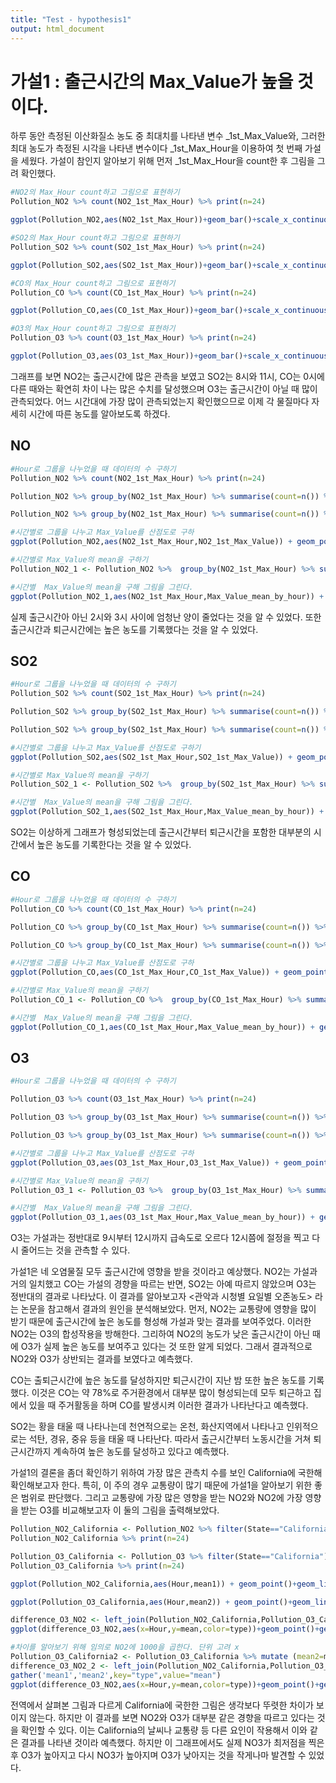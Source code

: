 ---
title: "Test - hypothesis1"
output: html_document
---

# 가설1 : 출근시간의 Max_Value가 높을 것이다.

하루 동안 측정된 이산화질소 농도 중 최대치를 나타낸 변수 _1st_Max_Value와, 그러한 최대 농도가 측정된 시각을 나타낸 변수이다 _1st_Max_Hour을 이용하여 첫 번째 가설을 세웠다.
가설이 참인지 알아보기 위해 먼저 _1st_Max_Hour을 count한 후 그림을 그려 확인했다.

```{r}
#NO2의 Max_Hour count하고 그림으로 표현하기
Pollution_NO2 %>% count(NO2_1st_Max_Hour) %>% print(n=24)

ggplot(Pollution_NO2,aes(NO2_1st_Max_Hour))+geom_bar()+scale_x_continuous(breaks=c(1:23))
```

```{r}
#SO2의 Max_Hour count하고 그림으로 표현하기
Pollution_SO2 %>% count(SO2_1st_Max_Hour) %>% print(n=24)

ggplot(Pollution_SO2,aes(SO2_1st_Max_Hour))+geom_bar()+scale_x_continuous(breaks=c(1:23))
```


```{r}
#CO의 Max_Hour count하고 그림으로 표현하기
Pollution_CO %>% count(CO_1st_Max_Hour) %>% print(n=24)

ggplot(Pollution_CO,aes(CO_1st_Max_Hour))+geom_bar()+scale_x_continuous(breaks=c(1:23))
```


```{r}
#O3의 Max_Hour count하고 그림으로 표현하기
Pollution_O3 %>% count(O3_1st_Max_Hour) %>% print(n=24)

ggplot(Pollution_O3,aes(O3_1st_Max_Hour))+geom_bar()+scale_x_continuous(breaks=c(1:23))+scale_x_continuous(breaks=c(1:23))

```

그래프를 보면 NO2는 출근시간에 많은 관측을 보였고 SO2는 8시와 11시, CO는 0시에 다른 때와는 확연히 차이 나는 많은 수치를 달성했으며 O3는 출근시간이 아닐 때 많이 관측되었다. 어느 시간대에 가장 많이 관측되었는지 확인했으므로 이제 각 물질마다 자세히 시간에 따른 농도를 알아보도록 하겠다.


## NO


```{r}
#Hour로 그룹을 나누었을 때 데이터의 수 구하기
Pollution_NO2 %>% count(NO2_1st_Max_Hour) %>% print(n=24)

Pollution_NO2 %>% group_by(NO2_1st_Max_Hour) %>% summarise(count=n()) %>% arrange(count) 

Pollution_NO2 %>% group_by(NO2_1st_Max_Hour) %>% summarise(count=n()) %>% arrange(desc(count))

#시간별로 그룹을 나누고 Max_Value를 산점도로 구하
ggplot(Pollution_NO2,aes(NO2_1st_Max_Hour,NO2_1st_Max_Value)) + geom_point()

#시간별로 Max_Value의 mean을 구하기
Pollution_NO2_1 <- Pollution_NO2 %>%  group_by(NO2_1st_Max_Hour) %>% summarise(Max_Value_mean_by_hour=mean(NO2_1st_Max_Value))

#시간별  Max_Value의 mean을 구해 그림을 그린다.
ggplot(Pollution_NO2_1,aes(NO2_1st_Max_Hour,Max_Value_mean_by_hour)) + geom_point()+geom_line(group=1) + scale_x_continuous(breaks=c(1:23))+xlab("Hour")+ylab("NO2_Max_Value_Mean")


```

실제 출근시간아 아닌 2시와 3시 사이에 엄청난 양이 줄었다는 것을 알 수 있었다. 또한 출근시간과 퇴근시간에는 높은 농도를 기록했다는 것을 알 수 있었다.


## SO2


```{r}
#Hour로 그룹을 나누었을 때 데이터의 수 구하기
Pollution_SO2 %>% count(SO2_1st_Max_Hour) %>% print(n=24)

Pollution_SO2 %>% group_by(SO2_1st_Max_Hour) %>% summarise(count=n()) %>% arrange(count) 

Pollution_SO2 %>% group_by(SO2_1st_Max_Hour) %>% summarise(count=n()) %>% arrange(desc(count))

#시간별로 그룹을 나누고 Max_Value를 산점도로 구하기
ggplot(Pollution_SO2,aes(SO2_1st_Max_Hour,SO2_1st_Max_Value)) + geom_point()

#시간별로 Max_Value의 mean을 구하기
Pollution_SO2_1 <- Pollution_SO2 %>%  group_by(SO2_1st_Max_Hour) %>% summarise(Max_Value_mean_by_hour=mean(SO2_1st_Max_Value))

#시간별  Max_Value의 mean을 구해 그림을 그린다.
ggplot(Pollution_SO2_1,aes(SO2_1st_Max_Hour,Max_Value_mean_by_hour)) + geom_point()+geom_line(group=1) + scale_x_continuous(breaks=c(1:23))+xlab("Hour")+ylab("SO2_Max_Value_Mean")

```

SO2는 이상하게 그래프가 형성되었는데 출근시간부터 퇴근시간을 포함한 대부분의 시간에서 높은 농도를 기록한다는 것을 알 수 있었다.


## CO


```{r}
#Hour로 그룹을 나누었을 때 데이터의 수 구하기
Pollution_CO %>% count(CO_1st_Max_Hour) %>% print(n=24)

Pollution_CO %>% group_by(CO_1st_Max_Hour) %>% summarise(count=n()) %>% arrange(count) 

Pollution_CO %>% group_by(CO_1st_Max_Hour) %>% summarise(count=n()) %>% arrange(desc(count))

#시간별로 그룹을 나누고 Max_Value를 산점도로 구하
ggplot(Pollution_CO,aes(CO_1st_Max_Hour,CO_1st_Max_Value)) + geom_point()

#시간별로 Max_Value의 mean을 구하기
Pollution_CO_1 <- Pollution_CO %>%  group_by(CO_1st_Max_Hour) %>% summarise(Max_Value_mean_by_hour=mean(CO_1st_Max_Value))

#시간별  Max_Value의 mean을 구해 그림을 그린다.
ggplot(Pollution_CO_1,aes(CO_1st_Max_Hour,Max_Value_mean_by_hour)) + geom_point()+geom_line(group=1) + scale_x_continuous(breaks=c(1:23))+xlab("Hour")+ylab("CO_Max_Value_Mean")

```


## O3


```{r}
#Hour로 그룹을 나누었을 때 데이터의 수 구하기

Pollution_O3 %>% count(O3_1st_Max_Hour) %>% print(n=24)

Pollution_O3 %>% group_by(O3_1st_Max_Hour) %>% summarise(count=n()) %>% arrange(count) 

Pollution_O3 %>% group_by(O3_1st_Max_Hour) %>% summarise(count=n()) %>% arrange(desc(count))

#시간별로 그룹을 나누고 Max_Value를 산점도로 구하
ggplot(Pollution_O3,aes(O3_1st_Max_Hour,O3_1st_Max_Value)) + geom_point()

#시간별로 Max_Value의 mean을 구하기
Pollution_O3_1 <- Pollution_O3 %>%  group_by(O3_1st_Max_Hour) %>% summarise(Max_Value_mean_by_hour=mean(O3_1st_Max_Value))

#시간별  Max_Value의 mean을 구해 그림을 그린다.
ggplot(Pollution_O3_1,aes(O3_1st_Max_Hour,Max_Value_mean_by_hour)) + geom_point()+geom_line(group=1) + scale_x_continuous(breaks=c(1:23))+xlab("Hour")+ylab("O3_Max_Value_Mean")


```

O3는 가설과는 정반대로 9시부터 12시까지 급속도로 오르다 12시쯤에 절정을 찍고 다시 줄어드는 것을 관측할 수 있다. 

가설1은 네 오염물질 모두 출근시간에 영향을 받을 것이라고 예상했다. NO2는 가설과 거의 일치했고 CO는 가설의 경향을 따르는 반면, SO2는 아예 따르지 않았으며 O3는 정반대의 결과로 나타났다. 이 결과를 알아보고자 <관악과 시청별 요일별 오존농도> 라는 논문을 참고해서 결과의 원인을 분석해보았다.
먼저, NO2는 교통량에 영향을 많이 받기 때문에 출근시간에 높은 농도를 형성해 가설과 맞는 결과를 보여주었다. 이러한 NO2는 O3의 합성작용을 방해한다. 그리하여 NO2의 농도가 낮은 출근시간이 아닌 때에 O3가 실제 높은 농도를 보여주고 있다는 것 또한 알게 되었다. 그래서 결과적으로 NO2와 O3가 상반되는 결과를 보였다고 예측했다.

CO는 출퇴근시간에 높은 농도를 달성하지만 퇴근시간이 지난 밤 또한 높은 농도를 기록했다. 이것은 CO는 약 78%로 주거환경에서 대부분 많이 형성되는데 모두 퇴근하고 집에서 있을 때 주거활동을 하며 CO를 발생시켜 이러한 결과가 나타난다고 예측했다.

SO2는 황을 태울 때 나타나는데 천연적으로는 온천, 화산지역에서 나타나고 인위적으로는 석탄, 경유, 중유 등을 태울 때 나타난다. 따라서 출근시간부터 노동시간을 거쳐 퇴근시간까지 계속하여 높은 농도를 달성하고 있다고 예측했다.

가설1의 결론을 좀더 확인하기 위하여 가장 많은 관측치 수를 보인 California에 국한해 확인해보고자 한다. 특히, 이 주의 경우 교통량이 많기 때문에 가설1을 알아보기 위한 좋은 범위로 판단했다. 그리고 교통량에 가장 많은 영향을 받는 NO2와 NO2에 가장 영향을 받는 O3를 비교해보고자 이 둘의 그림을 출력해보았다.

```{r}
Pollution_NO2_California <- Pollution_NO2 %>% filter(State=="California") %>% group_by(NO2_1st_Max_Hour) %>% summarise(mean1=mean(NO2_1st_Max_Value)) %>% mutate(Hour=NO2_1st_Max_Hour) %>% select(-NO2_1st_Max_Hour)
Pollution_NO2_California %>% print(n=24)

Pollution_O3_California <- Pollution_O3 %>% filter(State=="California") %>% group_by(O3_1st_Max_Hour) %>% summarise(mean2=mean(O3_1st_Max_Value))  %>% mutate(Hour=O3_1st_Max_Hour) %>% select(-O3_1st_Max_Hour)
Pollution_O3_California %>% print(n=24)

ggplot(Pollution_NO2_California,aes(Hour,mean1)) + geom_point()+geom_line(group=1) + scale_x_continuous(breaks=c(1:23))+ylab("Max_Value_Mean")

ggplot(Pollution_O3_California,aes(Hour,mean2)) + geom_point()+geom_line(group=1) + scale_x_continuous(breaks=c(1:23))+xlab("Hour")+ylab("Max_Value_Mean")

difference_O3_NO2 <- left_join(Pollution_NO2_California,Pollution_O3_California,by="Hour") %>% gather('mean1','mean2',key="type",value="mean")
ggplot(difference_O3_NO2,aes(x=Hour,y=mean,color=type))+geom_point()+geom_line()

```


```{r}
#차이를 알아보기 위해 임의로 NO2에 1000을 곱한다. 단위 고려 x
Pollution_O3_California2 <- Pollution_O3_California %>% mutate (mean2=mean2*1000)
difference_O3_NO2_2 <- left_join(Pollution_NO2_California,Pollution_O3_California2,by="Hour") %>%
gather('mean1','mean2',key="type",value="mean")
ggplot(difference_O3_NO2,aes(x=Hour,y=mean,color=type))+geom_point()+geom_line() + theme_bw() + labs(title = "Line: California NO2 & O3 Max Value Mean By Max Hour") + theme(plot.title = element_text(face = "bold", size = 12))

```

전역에서 살펴본 그림과 다르게 California에 국한한 그림은 생각보다 뚜렷한 차이가 보이지 않는다. 하지만 이 결과를 보면 NO2와 O3가 대부분 같은 경향을 따르고 있다는 것을 확인할 수 있다. 이는 California의 날씨나 교통량 등 다른 요인이 작용해서 이와 같은 결과를 나타낸 것이라 예측했다. 하지만 이 그래프에서도 실제 NO3가 최저점을 찍은 후 O3가 높아지고 다시 NO3가 높아지며 O3가 낮아지는 것을 작게나마 발견할 수 있었다. 

